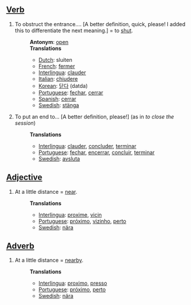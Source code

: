 ==[[Verb]]==
#To obstruct the entrance.... [A better definition, quick, please! I added this to differentiate the next meaning.] = to [[shut]].
#:'''Antonym''': [[open]]
#:'''Translations'''
#:*[[Dutch]]: sluiten
#:*[[French]]: [[fermer]]
#:*[[Interlingua]]: [[clauder]]
#:*[[Italian]]: [[chiudere]]
#:*[[Korean]]: [[닫다]] (datda)
#:*[[Portuguese]]: [[fechar]], [[cerrar]]
#:*[[Spanish]]: [[cerrar]]
#:*[[Swedish]]: [[stänga]]
#To put an end to... [A better definition, please!] (as in ''to close the session'')
#:'''Translations'''
#:*[[Interlingua]]: [[clauder]], [[concluder]], [[terminar]]
#:*[[Portuguese]]: [[fechar]], [[encerrar]], [[concluir]], [[terminar]]
#:*[[Swedish]]: [[avsluta]]
==[[Adjective]]==
#At a little distance = [[near]].
#:'''Translations'''
#:*[[Interlingua]]: [[proxime]], [[vicin]]
#:*[[Portuguese]]: [[próximo]], [[vizinho]], [[perto]]
#:*[[Swedish]]: [[nära]]
==[[Adverb]]==
#At a little distance = [[nearby]].
#:'''Translations'''
#:*[[Interlingua]]: [[proximo]], [[presso]]
#:*[[Portuguese]]: [[próximo]], [[perto]]
#:*[[Swedish]]: [[nära]]